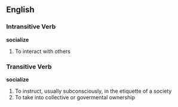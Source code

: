 ==English==
===Intransitive Verb===
'''socialize'''
#To interact with others

===Transitive Verb===
'''socialize'''
#To instruct, usually subconsciously, in the etiquette of a society
#To take into collective or govermental ownership